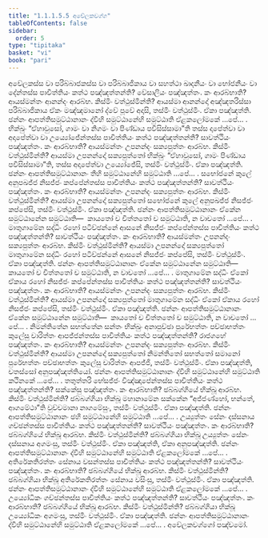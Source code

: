 ```yaml
---
title: "1.1.1.5.5 අචේලකවග්ග"
tableOfContents: false
sidebar:
  order: 5
type: "tipitaka"
basket: "vi"
book: "pari"
---
```



<DynamicBreadcrumb />

<Division number="94" book="pari">

<Paragraph number="163" book="pari">
අචේලකස්ස වා පරිබ්බාජකස්ස වා පරිබ්බාජිකාය වා සහත්ථා ඛාදනීයං වා භෝජනීයං වා දේන්තස්ස පාචිත්තියං කත්ථ පඤ්ඤත්තන්ති? වේසාලියං පඤ්ඤත්තං. කං ආරබ්භාති? ආයස්මන්තං ආනන්දං ආරබ්භ. කිස්මිං වත්ථුස්මින්ති? ආයස්මා ආනන්දෝ අඤ්ඤතරිස්සා පරිබ්බාජිකාය ඒකං මඤ්ඤමානෝ ද්වේ පූවේ අදාසි, තස්මිං වත්ථුස්මිං. ඒකා පඤ්ඤත්ති. ඡන්නං ආපත්තිසමුට්ඨානානං ද්වීහි සමුට්ඨානේහි සමුට්ඨාති ඒළකලෝමකේ …පේ… .
</Paragraph>

</Division>
<Division number="95" book="pari">

<Paragraph number="164" book="pari">
භික්ඛුං “ඒහාවුසෝ, ගාමං වා නිගමං වා පිණ්ඩාය පවිසිස්සාමා”ති තස්ස දාපේත්වා වා අදාපේත්වා වා උය්‍යෝජේන්තස්ස පාචිත්තියං කත්ථ පඤ්ඤත්තන්ති? සාවත්ථියං පඤ්ඤත්තං. කං ආරබ්භාති? ආයස්මන්තං උපනන්දං සක්‍යපුත්තං ආරබ්භ. කිස්මිං වත්ථුස්මින්ති? ආයස්මා උපනන්දෝ සක්‍යපුත්තෝ භික්ඛුං “ඒහාවුසෝ, ගාමං පිණ්ඩාය පවිසිස්සාමා”ති, තස්ස අදාපේත්වා උය්‍යෝජේසි, තස්මිං වත්ථුස්මිං. ඒකා පඤ්ඤත්ති. ඡන්නං ආපත්තිසමුට්ඨානානං තීහි සමුට්ඨානේහි සමුට්ඨාති …පේ… .
</Paragraph>

</Division>
<Division number="96" book="pari">

<Paragraph number="165" book="pari">
සභෝජනේ කුලේ අනුපඛජ්ජ නිසජ්ජං කප්පේන්තස්ස පාචිත්තියං කත්ථ පඤ්ඤත්තන්ති? සාවත්ථියං පඤ්ඤත්තං. කං ආරබ්භාති? ආයස්මන්තං උපනන්දං සක්‍යපුත්තං ආරබ්භ. කිස්මිං වත්ථුස්මින්ති? ආයස්මා උපනන්දෝ සක්‍යපුත්තෝ සභෝජනේ කුලේ අනුපඛජ්ජ නිසජ්ජං කප්පේසි, තස්මිං වත්ථුස්මිං. ඒකා පඤ්ඤත්ති. ඡන්නං ආපත්තිසමුට්ඨානානං ඒකේන සමුට්ඨානේන සමුට්ඨාති—  කායතෝ ච චිත්තතෝ ච සමුට්ඨාති, න වාචතෝ …පේ… .
</Paragraph>

</Division>
<Division number="97" book="pari">

<Paragraph number="166" book="pari">
මාතුගාමේන සද්ධිං රහෝ පටිච්ඡන්නේ ආසනේ නිසජ්ජං කප්පේන්තස්ස පාචිත්තියං කත්ථ පඤ්ඤත්තන්ති? සාවත්ථියං පඤ්ඤත්තං. කං ආරබ්භාති? ආයස්මන්තං උපනන්දං සක්‍යපුත්තං ආරබ්භ. කිස්මිං වත්ථුස්මින්ති? ආයස්මා උපනන්දෝ සක්‍යපුත්තෝ මාතුගාමේන සද්ධිං රහෝ පටිච්ඡන්නේ ආසනේ නිසජ්ජං කප්පේසි, තස්මිං වත්ථුස්මිං. ඒකා පඤ්ඤත්ති. ඡන්නං ආපත්තිසමුට්ඨානානං ඒකේන සමුට්ඨානේන සමුට්ඨාති—  කායතෝ ච චිත්තතෝ ච සමුට්ඨාති, න වාචතෝ …පේ… .
</Paragraph>

</Division>
<Division number="98" book="pari">

<Paragraph number="167" book="pari">
මාතුගාමේන සද්ධිං ඒකෝ ඒකාය රහෝ නිසජ්ජං කප්පේන්තස්ස පාචිත්තියං කත්ථ පඤ්ඤත්තන්ති? සාවත්ථියං පඤ්ඤත්තං. කං ආරබ්භාති? ආයස්මන්තං උපනන්දං සක්‍යපුත්තං ආරබ්භ. කිස්මිං වත්ථුස්මින්ති? ආයස්මා උපනන්දෝ සක්‍යපුත්තෝ මාතුගාමේන සද්ධිං ඒකෝ ඒකාය රහෝ නිසජ්ජං කප්පේසි, තස්මිං වත්ථුස්මිං. ඒකා පඤ්ඤත්ති. ඡන්නං ආපත්තිසමුට්ඨානානං ඒකේන සමුට්ඨානේන සමුට්ඨාති—  කායතෝ ච චිත්තතෝ ච සමුට්ඨාති, න වාචතෝ …පේ… .
</Paragraph>

</Division>
<Division number="99" book="pari">

<Paragraph number="168" book="pari">
නිමන්තිතේන සභත්තේන සන්තං භික්ඛුං අනාපුච්ඡා පුරේභත්තං පච්ඡාභත්තං කුලේසු චාරිත්තං ආපජ්ජන්තස්ස පාචිත්තියං කත්ථ පඤ්ඤත්තන්ති? රාජගහේ පඤ්ඤත්තං. කං ආරබ්භාති? ආයස්මන්තං උපනන්දං සක්‍යපුත්තං ආරබ්භ. කිස්මිං වත්ථුස්මින්ති? ආයස්මා උපනන්දෝ සක්‍යපුත්තෝ නිමන්තිතෝ සභත්තෝ සමානෝ පුරේභත්තං පච්ඡාභත්තං කුලේසු චාරිත්තං ආපජ්ජි, තස්මිං වත්ථුස්මිං. ඒකා පඤ්ඤත්ති, චතස්සෝ අනුපඤ්ඤත්තියෝ. ඡන්නං ආපත්තිසමුට්ඨානානං ද්වීහි සමුට්ඨානේහි සමුට්ඨාති කථිනකේ …පේ… .
</Paragraph>

</Division>
<Division number="100" book="pari">

<Paragraph number="169" book="pari">
තතුත්තරි භේසජ්ජං විඤ්ඤාපේන්තස්ස පාචිත්තියං කත්ථ පඤ්ඤත්තන්ති? සක්කේසු පඤ්ඤත්තං. කං ආරබ්භාති? ඡබ්බග්ගියේ භික්ඛූ ආරබ්භ. කිස්මිං වත්ථුස්මින්ති? ඡබ්බග්ගියා භික්ඛූ මහානාමේන සක්කේන “අජ්ජණ්හෝ, භන්තේ, ආගමේථා”ති වුච්චමානා නාගමේසුං, තස්මිං වත්ථුස්මිං. ඒකා පඤ්ඤත්ති. ඡන්නං ආපත්තිසමුට්ඨානානං ඡහි සමුට්ඨානේහි සමුට්ඨාති …පේ… .
</Paragraph>

</Division>
<Division number="101" book="pari">

<Paragraph number="170" book="pari">
උය්‍යුත්තං සේනං දස්සනාය ගච්ඡන්තස්ස පාචිත්තියං කත්ථ පඤ්ඤත්තන්ති? සාවත්ථියං පඤ්ඤත්තං. කං ආරබ්භාති? ඡබ්බග්ගියේ භික්ඛූ ආරබ්භ. කිස්මිං වත්ථුස්මින්ති? ඡබ්බග්ගියා භික්ඛූ උය්‍යුත්තං සේනං දස්සනාය අගමංසු, තස්මිං වත්ථුස්මිං. ඒකා පඤ්ඤත්ති, ඒකා අනුපඤ්ඤත්ති. ඡන්නං ආපත්තිසමුට්ඨානානං ද්වීහි සමුට්ඨානේහි සමුට්ඨාති ඒළකලෝමකේ …පේ… .
</Paragraph>

</Division>
<Division number="102" book="pari">

<Paragraph number="171" book="pari">
අතිරේකතිරත්තං සේනාය වසන්තස්ස පාචිත්තියං කත්ථ පඤ්ඤත්තන්ති? සාවත්ථියං පඤ්ඤත්තං. කං ආරබ්භාති? ඡබ්බග්ගියේ භික්ඛූ ආරබ්භ. කිස්මිං වත්ථුස්මින්ති? ඡබ්බග්ගියා භික්ඛූ අතිරේකතිරත්තං සේනාය වසිංසු, තස්මිං වත්ථුස්මිං. ඒකා පඤ්ඤත්ති. ඡන්නං ආපත්තිසමුට්ඨානානං ද්වීහි සමුට්ඨානේහි සමුට්ඨාති ඒළකලෝමකේ …පේ… .
</Paragraph>

</Division>
<Division number="103" book="pari">

<Paragraph number="172" book="pari">
උය්‍යෝධිකං ගච්ඡන්තස්ස පාචිත්තියං කත්ථ පඤ්ඤත්තන්ති? සාවත්ථියං පඤ්ඤත්තං. කං ආරබ්භාති? ඡබ්බග්ගියේ භික්ඛූ ආරබ්භ. කිස්මිං වත්ථුස්මින්ති? ඡබ්බග්ගියා භික්ඛූ උය්‍යෝධිකං අගමංසු, තස්මිං වත්ථුස්මිං. ඒකා පඤ්ඤත්ති. ඡන්නං ආපත්තිසමුට්ඨානානං ද්වීහි සමුට්ඨානේහි සමුට්ඨාති ඒළකලෝමකේ …පේ… .

</Paragraph>
</Division>

<Paragraph number="173" type="center" book="pari">
අචේලකවග්ගෝ පඤ්චමෝ.
</Paragraph>